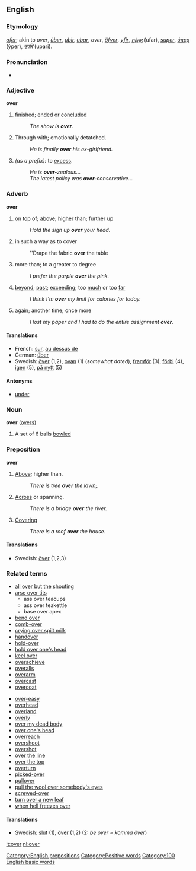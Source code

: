 ==English==

===Etymology===
{{AS.}} ''[[ofer]]''; akin to {{D.}} ''over'', {{G.}} ''[[über]]'', {{OHG.}} ''[[ubir]], [[ubar]]'', {{Dan.}} ''over'', {{Sw.}} ''[[öfver]]'', {{Icel.}} ''[[yfir]]'', {{Goth.}} ''[[𐌿𐍆𐌰𐍂]]'' (ufar), {{L.}} ''[[super]]'', {{Gr.}} ''[[ύπερ]]'' (ýper), {{Skr.}} ''[[उपरि]]'' (upari).

===Pronunciation===
<!--Please put IPA/SAMPA above the audio, for consistency-->
*{{audio|en-us-over.ogg|Audio (US)}}

===Adjective===
'''over'''
# [[finished]]; [[ended]] or [[concluded]]
#:''The show is '''over'''.''
# Through with; emotionally detatched.
#:''He is finally '''over''' his ex-girlfriend.''
# ''(as a prefix):'' to [[excess]].
#:''He is '''over-'''zealous...''
#:''The latest policy was '''over-'''conservative...''

===Adverb===
'''over'''
#on [[top]] of; [[above]]; [[higher]] than; further [[up]]
#:''Hold the sign up '''over''' your head.''
#in such a way as to cover
#:''Drape the fabric '''over''' the table
#more than; to a greater to degree
#:''I prefer the purple '''over''' the pink.''
#[[beyond]]; [[past]]; [[exceeding]]; too [[much]] or too [[far]]
#:''I think I'm '''over''' my limit for calories for today.''
#[[again]]; another time; once more
#:''I lost my paper and I had to do the entire assignment '''over'''.''

====Translations====
*French: [[sur]], [[au dessus de]]
*German: [[über]]
*Swedish: [[över]] (1,2), [[ovan]] (1) (''somewhat dated''), [[framför]] (3), [[förbi]] (4), [[igen]] (5), [[på nytt]] (5)

====Antonyms====
*[[under]]

===Noun===
'''over''' ([[overs]])
# {{cricket}} A set of 6 balls [[bowl]]ed

===Preposition===
'''over'''
#[[above|Above]]; higher than.
#:''There is tree '''over''' the lawn;.''
#[[across|Across]] or spanning.
#:''There is a bridge '''over''' the river.''
#[[covering|Covering]]
#:''There is a roof '''over''' the house.''

====Translations====
*Swedish: [[över]] (1,2,3)

===Related terms===
{{top}}
* [[all over but the shouting]]
* [[arse over tits]]
** ass over teacups
** ass over teakettle
** base over apex
* [[bend over]]
* [[comb-over]]
* [[crying over spilt milk]]
* [[handover]]
* [[hold-over]]
* [[hold over one's head]]
* [[keel over]]
*[[overachieve]]
* [[overalls]]
*[[overarm]]
* [[overcast]]
* [[overcoat]]
{{mid}}
* [[over-easy]]
*[[overhead]]
*[[overland]]
*[[overly]]
* [[over my dead body]]
* [[over one's head]]
* [[overreach]]
* [[overshoot]]
* [[overshot]]
* [[over the line]]
* [[over the top]]
* [[overturn]]
* [[picked-over]]
* [[pullover]]
* [[pull the wool over somebody's eyes]]
* [[screwed-over]]
* [[turn over a new leaf]]
* [[when hell freezes over]]
{{bottom}}
====Translations====
*Swedish: [[slut]] (1), [[över]] (1,2) (2: ''be over =  komma över'')

[[Category:English prepositions]]
[[Category:Positive words]]
[[Category:100 English basic words]]

[[it:over]]
[[nl:over]]